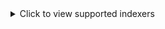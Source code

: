 <details>

<summary>Click to view supported indexers</summary>

| Indexer | Description | IRC | RSS |
|---------|-------------|-----|-----|
| ABNormal | ABNormal (ABN) is a French General tracker | ✓ | ✓ |
| Acid-Lounge | Small general tracker. | ✓ | ✓ |
| Aither | Aither is a community-built Movie/TV/FANRES database. | ✓ | ✓ |
| AlphaRatio | AlphaRatio (AR) is a private torrent tracker for 0DAY / GENERAL | ✓ | ✓ |
| AnimeBytes | AnimeBytes (AB) is a private torrent tracker for Anime, Manga, J-Music, OSTS, Hentai, Games and Light Novel. | ✓ | ✓ |
| AnimeWorld | AnimeWorld is a private indexer for Anime. | ✓ | ✓ |
| Anthelion | Anthelion (ANT) is a Private Torrent Tracker for MOVIES | ✓ | ✓ |
| Bemaniso | Bemaniso is a private tracker for Bemani which is a series of music and rhythm games by Konami | ✓ | ✗ |
| BeyondHD | BeyondHD (BHD) is a private torrent tracker for HD MOVIES / TV | ✓ | ✓ |
| BIT-HDTV | Bit-HDTV (BHDTV) is a specialized HD tracker in movies and TV with so many daily uploads. | ✓ | ✓ |
| BitHUmen | BitHUmen is a Hungarian Private site for TV / MOVIES / GENERAL | ✓ | ✓ |
| BitSexy | BitSexy (BSEX) is a private torrent tracker for XXX | ✓ | ✓ |
| BitTorrentFiles | BitTorrentFiles (BTF) is a GERMAN private torrent tracker for MOVIES / TV / GENERAL. | ✓ | ✓ |
| BroadcasTheNet | BroadcasTheNet (BTN) is a private torrent tracker focused on TV shows | ✓ | ✓ |
| BrokenStones | BrokenStones is a Private Torrent Tracker for macOS | ✓ | ✓ |
| CapybaraBR | CapybaraBR (CBR) is a Brazilian general private torrent tracker focused on movies, TV shows, and more. | ✓ | ✗ |
| Cathode-Ray Tube | Cathode-Ray Tube (CRT) is a private torrent tracker for classic and international movies. | ✓ | ✓ |
| DanishBytes | DanishBytes is a private torrent tracker for HD MOVIES / TV | ✓ | ✓ |
| DigitalCore | DigitalCore (DC) is a private torrent tracker for General / 0 Day. | ✓ | ✓ |
| DocsPedia | DocsPedia.world private torrent tracker for EDUCATION | ✓ | ✓ |
| Empornium | Empornium (EMP) is a private torrent tracker for XXX | ✓ | ✓ |
| Enthralled | Enthralled (ENT) is a private torrent tracker for XXX | ✓ | ✓ |
| FearNoPeer | FearNoPeer (FnP) is a private torrent tracker for Movies, TV Shows & General releases | ✓ | ✓ |
| FileList | FileList (FL) is a ROMANIAN private torrent tracker for MOVIES / TV / GENERAL | ✓ | ✓ |
| FinElite | FinElite (FE) is a finnish private tracker. | ✓ | ✗ |
| FunFile | Welcome to funfile.org, where files are fun! | ✓ | ✓ |
| Fuzer | Fuzer is a private Israeli tracker | ✓ | ✗ |
| GazelleGames | GazelleGames (GGn) is a private torrent tracker for GAMES | ✓ | ✓ |
| Hawke-UNO | Hawke-UNO (HUNO) is a private torrent tracker for MOVIES / TV. | ✓ | ✓ |
| HD-Only | HD-Only (HD-O) is a FRENCH Private Torrent Tracker for HD MOVIES / TV | ✓ | ✓ |
| HD-Space | HD-Space (HDS) is a Private Torrent Tracker for HD MOVIES / TV | ✓ | ✓ |
| HD-Torrents | HD-Torrents (HD-T) is a private torrent tracker for HD MOVIES / TV | ✓ | ✓ |
| HDBits | Private HD tracker | ✓ | ✓ |
| Hebits | Hebits is a private Israeli tracker | ✓ | ✗ |
| iAnon | iAnon is a Private Torrent Tracker for macOS | ✓ | ✓ |
| ImmortalSeed | ImmortalSeed (iS) is a Private Torrent Tracker for MOVIES / TV / GENERAL | ✓ | ✓ |
| iNSANE | iNSANE is a HUNGARIAN Private Torrent Tracker for 0DAY / GENERAL | ✓ | ✓ |
| IPTorrents | IPTorrents (IPT) is a private torrent tracker for 0DAY / GENERAL. | ✓ | ✓ |
| KeepFRDS | PT@KEEPFRDS is a CHINESE Private Torrent Tracker for HD MOVIES / TV | ✓ | ✓ |
| Locadora | Locadora is a Brazilian tracker for Movies, TV Shows and Animes. | ✓ | ✗ |
| LST | LST is an English private tracker for MOVIES / TV / GENERAL | ✓ | ✓ |
| LustHive | LustHive (Lsh) is a private torrent tracker for XXX | ✓ | ✓ |
| Milkie | Milkie is a private torrent tracker for GENERAL. | ✓ | ✓ |
| MoreThanTv | MoreThanTv (MTV) is a torrent tracker for Series and Movies. | ✓ | ✓ |
| MyAnonamouse | MyAnonaMouse (MAM) is a large ebook and audiobook tracker. | ✓ | ✓ |
| nCore | nCore | ✓ | ✓ |
| Nebulance | Nebulance (NBL) is a ratioless private torrent tracker for TV | ✓ | ✓ |
| Norbits | NorBits is a Norwegian Private site for MOVIES / TV / GENERAL | ✓ | ✓ |
| NordicQuality | NordicQuality is a private torrent tracker for HD MOVIES / TV | ✓ | ✓ |
| Nyaa | Nyaa is an indexer for Anime. | ✓ | ✗ |
| OnlyEncodes | OnlyEncodes (OE) is a private torrent tracker for MOVIES / TV | ✓ | ✓ |
| Orpheus | Orpheus (OPS) is a Private Torrent Tracker for MUSIC | ✓ | ✓ |
| PassThePopcorn | PassThePopcorn (PTP) is a private torrent tracker for MOVIES | ✓ | ✓ |
| PixelHD | PixelHD is a specialty movie site. Ratio free. | ✓ | ✓ |
| PolishTracker | PolishTracker (PT) is a POLISH private torrent tracker for 0DAY / GENERAL. | ✓ | ✓ |
| Pornbay | Pornbay (PB) is a private torrent tracker for XXX | ✓ | ✓ |
| PreToMe | PreToMe (PTM) is 0Day/General ratioless tracker with very good speed & Pretime. | ✓ | ✓ |
| PrivateSilverScreen | PrivateSilverScreen (PSS) is a private tracker for MOVIES / TV / MUSIC | ✓ | ✓ |
| PTFiles | PTFiles (PTF) is a Private site for TV / MOVIES / GENERAL | ✓ | ✓ |
| PussyTorrents | PussyTorrents is the adult sister site of the well known TorrentLeech. | ✓ | ✓ |
| Redacted | Redacted (RED) is a private torrent tracker for MUSIC | ✓ | ✓ |
| ReelFliX | ReelFliX (RFX) is an English private tracker for MOVIES | ✓ | ✓ |
| RetroFlix | RetroFlix (RFX) is a private torrent tracker for CLASSIC MOVIES / TV / GENERAL | ✓ | ✓ |
| RevolutionTT | RevolutionTT (RTT) is a private torrent tracker for 0DAY / GENERAL. | ✓ | ✓ |
| Romanian Metal Torrents | Romanian Metal Torrents (RMT) is a private torrent tracker for METAL MUSIC. | ✓ | ✓ |
| SATClubbing | SATClubbing is a RUSSIAN/ENGLISH Private Torrent Tracker for ELECTRONIC MUSIC | ✓ | ✗ |
| SceneHD | SceneHD (SCHD) is a private torrent tracker for HD MOVIES / TV. | ✓ | ✓ |
| SeedPool | SeedPool is a private torrent tracker for 0DAY / GENERAL | ✓ | ✓ |
| Sharewood | Sharewood (Sw) is a Private French Torrent Tracker for MOVIES / TV / GENERAL | ✓ | ✓ |
| SpeedApp | SpeedApp is a ROMANIAN Private Torrent Tracker for MOVIES / TV / GENERAL | ✓ | ✗ |
| SubsPlease | SubsPlease is an indexer for Anime. | ✓ | ✓ |
| SugoiMusic | SugoiMusic (SM) is a private torrent tracker for MUSIC | ✓ | ✗ |
| SuperBits | Superbits is a SWEDISH private torrent tracker for MOVIES / TV / 0DAY / GENERAL | ✓ | ✓ |
| TheDarkCommunity | TheDarkCommunity (TDC) is a private torrent tracker for MOVIES / TV | ✓ | ✓ |
| TheOldSchool | TheOldSchool (TOS) is a general french tracker. | ✓ | ✓ |
| Tokyo Toshokan | A BitTorrent Library for Japanese Media | ✓ | ✗ |
| TorrentBytes | TorrentsBytes (TBy) is a private torrent tracker for GENERAL | ✓ | ✓ |
| TorrentDay | TorrentDay (TD) is a private torrent tracker for GENERAL. | ✓ | ✓ |
| TorrentHR | TorrentHR (THR) is private croatian tracker | ✓ | ✓ |
| TorrentLeech | TorrentLeech (TL) is a private torrent tracker for 0DAY / GENERAL. | ✓ | ✓ |
| TorrentNetwork | Torrent Network (TN) is a GERMAN Private site for TV / MOVIES / GENERAL | ✓ | ✓ |
| TorrentSeeds | TorrentSeeds (TS) is a GENERAL/0-DAY tracker with great pretimes. | ✓ | ✓ |
| TorrentSeeds Music | TorrentSeeds (TS) is a GENERAL/0-DAY tracker with great pretimes. | ✓ | ✓ |
| TorrentSyndikat | TorrentSyndikat (TS) is a private german torrent tracker. | ✓ | ✓ |
| TranceTraffic | TranceTraffic is a Private site for MUSIC | ✓ | ✓ |
| UHDBits | UHDBits (UHD) is a private torrent tracker for HD MOVIES / TV | ✓ | ✓ |
| Upload.cx | ULCX is an English private tracker focused on quality movies and tv. | ✓ | ✓ |
| XSpeeds | XSpeeds (XS) is a private torrent tracker for  MOVIES / TV / GENERAL. | ✓ | ✓ |
| Generic Newznab | Newznab is an API search specification for Usenet | ✗ | ✗ |
| Generic RSS | Generic RSS | ✗ | ✓ |
| Generic Torznab | Generic Torznab | ✗ | ✗ |

</details>